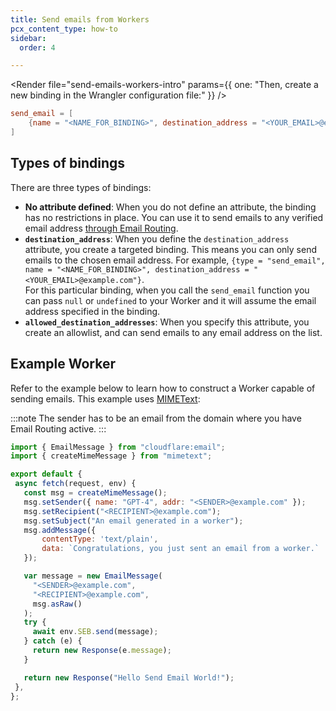 ```yaml
---
title: Send emails from Workers
pcx_content_type: how-to
sidebar:
  order: 4

---
```



<Render file="send-emails-workers-intro" params={{ one: "Then, create a new binding in the Wrangler configuration file:" }} />

<WranglerConfig>

```toml
send_email = [
    {name = "<NAME_FOR_BINDING>", destination_address = "<YOUR_EMAIL>@example.com"},
]
```

</WranglerConfig>

## Types of bindings

There are three types of bindings:

* **No attribute defined**: When you do not define an attribute, the binding has no restrictions in place. You can use it to send emails to any verified email address [through Email Routing](/email-routing/setup/email-routing-addresses/#destination-addresses).
* **`destination_address`**: When you define the `destination_address` attribute, you create a targeted binding. This means you can only send emails to the chosen email address. For example, `{type = "send_email", name = "<NAME_FOR_BINDING>", destination_address = "<YOUR_EMAIL>@example.com"}`. <br/> For this particular binding, when you call the `send_email` function you can pass `null` or `undefined` to your Worker and it will assume the email address specified in the binding.
* **`allowed_destination_addresses`**: When you specify this attribute, you create an allowlist, and can send emails to any email address on the list.

<Render file="types-bindings" />

## Example Worker

Refer to the example below to learn how to construct a Worker capable of sending emails. This example uses [MIMEText](https://www.npmjs.com/package/mimetext):

:::note
The sender has to be an email from the domain where you have Email Routing active.
:::

```js
import { EmailMessage } from "cloudflare:email";
import { createMimeMessage } from "mimetext";

export default {
 async fetch(request, env) {
   const msg = createMimeMessage();
   msg.setSender({ name: "GPT-4", addr: "<SENDER>@example.com" });
   msg.setRecipient("<RECIPIENT>@example.com");
   msg.setSubject("An email generated in a worker");
   msg.addMessage({
       contentType: 'text/plain',
       data: `Congratulations, you just sent an email from a worker.`
   });

   var message = new EmailMessage(
     "<SENDER>@example.com",
     "<RECIPIENT>@example.com",
     msg.asRaw()
   );
   try {
     await env.SEB.send(message);
   } catch (e) {
     return new Response(e.message);
   }

   return new Response("Hello Send Email World!");
 },
};
```
